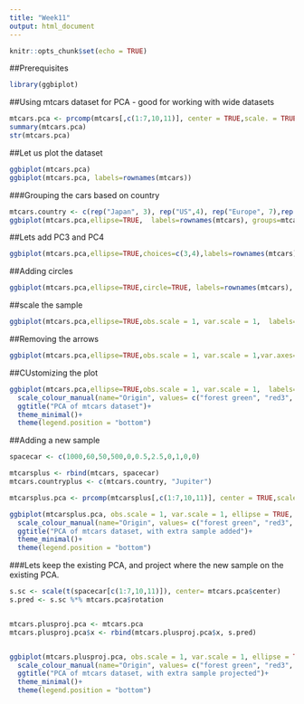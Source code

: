 ```yaml
---
title: "Week11"
output: html_document
---
```


```r
knitr::opts_chunk$set(echo = TRUE)
```

##Prerequisites
```r
library(ggbiplot)
```
##Using mtcars dataset for PCA - good for working with wide datasets
```r
mtcars.pca <- prcomp(mtcars[,c(1:7,10,11)], center = TRUE,scale. = TRUE)
summary(mtcars.pca)
str(mtcars.pca)
```



##Let us plot the dataset
```r
ggbiplot(mtcars.pca)
ggbiplot(mtcars.pca, labels=rownames(mtcars))
```


###Grouping the cars based on country
```r
mtcars.country <- c(rep("Japan", 3), rep("US",4), rep("Europe", 7),rep("US",3), "Europe", rep("Japan", 3), rep("US",4), rep("Europe", 3), "US", rep("Europe", 3))
ggbiplot(mtcars.pca,ellipse=TRUE,  labels=rownames(mtcars), groups=mtcars.country)
```


##Lets add PC3 and PC4
```r
ggbiplot(mtcars.pca,ellipse=TRUE,choices=c(3,4),labels=rownames(mtcars), groups=mtcars.country)
```


##Adding circles
```r
ggbiplot(mtcars.pca,ellipse=TRUE,circle=TRUE, labels=rownames(mtcars), groups=mtcars.country)
```


##scale the sample 
```r
ggbiplot(mtcars.pca,ellipse=TRUE,obs.scale = 1, var.scale = 1,  labels=rownames(mtcars), groups=mtcars.country)
```


##Removing the arrows
```r
ggbiplot(mtcars.pca,ellipse=TRUE,obs.scale = 1, var.scale = 1,var.axes=FALSE,   labels=rownames(mtcars), groups=mtcars.country)
```


##CUstomizing the plot
```r
ggbiplot(mtcars.pca,ellipse=TRUE,obs.scale = 1, var.scale = 1,  labels=rownames(mtcars), groups=mtcars.country) +
  scale_colour_manual(name="Origin", values= c("forest green", "red3", "dark blue"))+
  ggtitle("PCA of mtcars dataset")+
  theme_minimal()+
  theme(legend.position = "bottom")
```


##Adding a new sample
```r
spacecar <- c(1000,60,50,500,0,0.5,2.5,0,1,0,0)

mtcarsplus <- rbind(mtcars, spacecar)
mtcars.countryplus <- c(mtcars.country, "Jupiter")

mtcarsplus.pca <- prcomp(mtcarsplus[,c(1:7,10,11)], center = TRUE,scale. = TRUE)

ggbiplot(mtcarsplus.pca, obs.scale = 1, var.scale = 1, ellipse = TRUE, circle = FALSE, var.axes=TRUE, labels=c(rownames(mtcars), "spacecar"), groups=mtcars.countryplus)+
  scale_colour_manual(name="Origin", values= c("forest green", "red3", "violet", "dark blue"))+
  ggtitle("PCA of mtcars dataset, with extra sample added")+
  theme_minimal()+
  theme(legend.position = "bottom")
```


###Lets keep the existing PCA, and project where the new sample on the existing PCA. 
```r
s.sc <- scale(t(spacecar[c(1:7,10,11)]), center= mtcars.pca$center)
s.pred <- s.sc %*% mtcars.pca$rotation


mtcars.plusproj.pca <- mtcars.pca
mtcars.plusproj.pca$x <- rbind(mtcars.plusproj.pca$x, s.pred)


ggbiplot(mtcars.plusproj.pca, obs.scale = 1, var.scale = 1, ellipse = TRUE, circle = FALSE, var.axes=TRUE, labels=c(rownames(mtcars), "spacecar"), groups=mtcars.countryplus)+
  scale_colour_manual(name="Origin", values= c("forest green", "red3", "violet", "dark blue"))+
  ggtitle("PCA of mtcars dataset, with extra sample projected")+
  theme_minimal()+
  theme(legend.position = "bottom")
```
